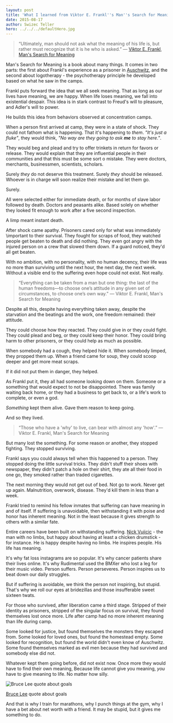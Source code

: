 ```yaml
---
layout: post
title: 'What I learned from Viktor E. Frankl''s Man''s Search for Meaning'
date: 2015-08-17
author: Swizec Teller
hero: ../../../defaultHero.jpg
---
```

> “Ultimately, man should not ask what the meaning of his life is, but rather must recognize that it is he who is asked.” ― [Viktor E. Frankl](http://en.wikipedia.org/wiki/Viktor_Frankl "Viktor Frankl"), [Man's Search for Meaning](http://www.amazon.com/Mans-Search-Meaning-Viktor-Frankl/dp/0671023373%3FSubscriptionId%3D0G81C5DAZ03ZR9WH9X82%26tag%3Dageewitahat-20%26linkCode%3Dxm2%26camp%3D2025%26creative%3D165953%26creativeASIN%3D0671023373 "Man's Search For Meaning")

Man's Search for Meaning is a book about many things. It comes in two parts: the first about Frankl's experience as a prisoner in [Auschwitz](http://en.wikipedia.org/wiki/Auschwitz_concentration_camp "Auschwitz concentration camp"), and the second about logotherapy - the psychotherapy principle he developed based on what he saw in the camps.



Frankl puts forward the idea that we all seek meaning. That as long as our lives have meaning, we are happy. When life loses meaning, we fall into existential despair. This idea is in stark contrast to Freud's will to pleasure, and Adler's will to power.



He builds this idea from behaviors observed at concentration camps.



When a person first arrived at camp, they were in a state of shock. They could not fathom what is happening. That it's happening to _them_. _"It's just a fluke"_, they would think, _"No way are they going to ask **me** to stay here."_.



They would beg and plead and try to offer trinkets in return for favors or release. They would explain that they are influential people in their communities and that this must be some sort o mistake. They were doctors, merchants, businessmen, scientists, scholars.



Surely _they_ do not deserve this treatment. Surely _they_ should be released. Whoever is in charge will soon realize their mistake and let them go.



Surely.



All were selected either for immediate death, or for months of slave labor followed by death. Doctors and peasants alike. Based solely on whether they looked fit enough to work after a five second inspection.



A limp meant instant death.



After shock came apathy. Prisoners cared only for what was immediately \\important to their survival. They fought for scraps of food, they watched people get beaten to death and did nothing. They even got angry with the injured person on a crew that slowed them down. If a guard noticed, they'd all get beaten.



With no ambition, with no personality, with no human decency, their life was no more than surviving until the next hour, the next day, the next week. Without a visible end to the suffering even hope could not exist. Not really.

> “Everything can be taken from a man but one thing: the last of the human freedoms—to choose one’s attitude in any given set of circumstances, to choose one’s own way.” ― Viktor E. Frankl, Man's Search for Meaning

Despite all this, despite having everything taken away, despite the starvation and the beatings and the work, one freedom remained: their attitude.



They could choose how they reacted. They could give in or they could fight. They could plead and beg, or they could keep their honor. They could bring harm to other prisoners, or they could help as much as possible.



When somebody had a cough, they helped hide it. When somebody limped, they propped them up. When a friend came for soup, they could scoop deeper and get more meat scraps.



If it did not put them in danger, they helped.



As Frankl put it, they all had someone looking down on them. Someone or a something that would expect to not be disappointed. There was family waiting back home, or they had a business to get back to, or a life's work to complete, or even a god.



_Something_ kept them alive. Gave them reason to keep going.



And so they lived.

> “Those who have a 'why' to live, can bear with almost any 'how'.” ― Viktor E. Frankl, Man's Search for Meaning

But many lost the something. For some reason or another, they stopped fighting. They stopped surviving.



Frankl says you could always tell when this happened to a person. They stopped doing the little survival tricks. They didn't stuff their shoes with newspaper, they didn't patch a hole on their shirt, they ate all their food in one go, they smoked rather than traded cigarettes.



The next morning they would not get out of bed. Not go to work. Never get up again. Malnutrition, overwork, disease. They'd kill them in less than a week.



Frankl tried to remind his fellow inmates that suffering can have meaning in and of itself. If suffering is unavoidable, then withstanding it with poise and honor has inherent meaning. Not in the least because it gives strength to others with a similar fate.



Entire careers have been built on withstanding suffering. [Nick Vujicic](http://en.wikipedia.org/wiki/Nick_Vujicic "Nick Vujicic") - the man with no limbs, but happy about having at least a chicken drumstick - for instance. He is happy despite having no limbs. He inspires people. His life has meaning.



It's why fat loss instagrams are so popular. It's why cancer patients share their lives online. It's why Rudimental used the BMXer who lost a leg for their music video. Person suffers. Person perseveres. Person inspires us to beat down our daily struggles.



But if suffering is avoidable, we think the person not inspiring, but stupid. That's why we roll our eyes at bridezillas and those insufferable sweet sixteen twats.



For those who survived, after liberation came a third stage. Stripped of their identity as prisoners, stripped of the singular focus on survival, they found themselves lost once more. Life after camp had no more inherent meaning than life during camp.



Some looked for justice, but found themselves the monsters they escaped from. Some looked for loved ones, but found the homestead empty. Some looked for recognition, but found the world didn't even know of Auschwitz. Some found themselves marked as evil men because they had survived and somebody else did not.



Whatever kept them going before, did not exist now. Once more they would have to find their own meaning, Because life cannot give you meaning, _you_ have to give meaning to life. No matter how silly.



![Bruce Lee quote about goals](http://cmster.com/media/AGPYQ87OmD2X8o6yJVHyQsLdluisRD7Zl2tpjJlD5QBUuJgVlntNuCDQ4uweYN6j.jpg)

[Bruce Lee](http://en.wikipedia.org/wiki/Bruce_Lee "Bruce Lee") quote about goals

And that is why I train for marathons, why I punch things at the gym, why I have a bet about net worth with a friend. It may be stupid, but it gives me something to do.